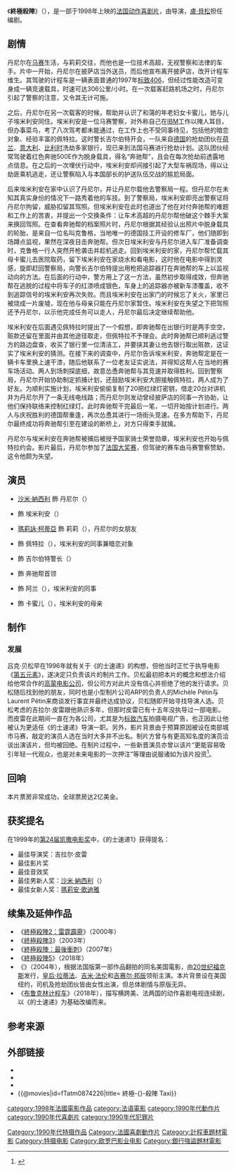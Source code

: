 {{noteTA
|G1=Show
|G2=Transport
|T=zh-hk:極速的士; zh-cn:的士速递; zh-tw:終極殺陣;
|1=zh-hk:極速的士; zh-cn:的士速递; zh-tw:終極殺陣;
|2=zh-hk:瑪莉安·歌迪雅; zh-cn:玛丽昂·歌迪亚; zh-tw:瑪莉詠·柯蒂亞;
|3=zh-hk:極速的士2; zh-cn:的士速递2; zh-tw:終極殺陣2：雷霆霹靂;
|4=zh-hk:極速的士4; zh-cn:的士速递4; zh-tw:終極殺陣：最後衝刺;
|5=zh-hk:計程車女王; zh-cn:的士飙花; zh-tw:計程車女王;
|6=zh-hk:訊號; zh-cn:信号; zh-tw:訊號;
}}
{{Infobox film 
| name = 終極殺陣
| image = TaxiPoster.jpg
| alt = 
| director = {{link-en|吉拉尔·皮雷|Gérard Pirès}}
| writer = [[盧·貝松|盧·貝松]]
| starring = [[沙米·納西利|沙米·納西利]]<br>{{link-en|弗雷德里克·迪芬塔尔|Frédéric Diefenthal}}<br>[[瑪莉詠·柯蒂亞|瑪莉詠·柯蒂亞]]<br>{{link-en|艾玛·索伯格|Emma Sjöberg}}<br>{{link-en|伯纳尔·法西|Bernard Farcy}}
| producer = [[盧·貝松|盧·貝松]]<br>Michèle Pétin<br>Laurent Pétin
| genre = Action-comedy
| cinematography = Jean-Pierre Sauvaire
| studio         = {{Plainlist |
*ARP
*[[TF1集团|TF1 Films Production]]
*{{link-en|Le Studio Canal+|Canal+ Group}}
*Cofimage 9
*Studio Image 4
*[[欧罗巴影业|欧罗巴影业]] (未挂名)}}
| distributor = ARP Sélection
| music = {{link-en|Akhenaton}}
| budget = FRF 53,000,000
| released = {{Film date|1998|4|8|df=y}}
| runtime = 86 分钟
| language = 法语
| 中國大陸片名 = 的士速递
| 香港片名 = 極速的士
| 臺灣片名 = 終極殺陣
}}
《'''終極殺陣'''》（{{lang-fr|'''Taxi'''}}），是一部于1998年上映的[[法国|法国]][[动作喜剧片|动作喜剧片]]，由{{link-en|吉拉尔·皮雷|Gérard Pirès}}导演，[[盧·貝松|盧·貝松]]担任编剧。

== 剧情 ==
丹尼尔在[[马赛|马赛]]生活，与莉莉交往，而他也是一位技术高超，无视警察和法律的车手。片中一开始，丹尼尔在披萨店当外送员，而后他宣布离开披萨店，改开计程车维生。其驾驶的计程车是一辆表面普通的1997年[[标致406|标致406]]，但经过性能改造可变身成一辆竞速载具，时速可达306公里/小时。在一次载客赶路机场之时，丹尼尔引起了警察的注意，又令其无计可施。

之后，丹尼尔在另一次载客的时候，帮助并认识了和蔼的年老妇女卡蜜儿，她与儿子埃米利安同住。埃米利安是一位马赛警察，对外称自己在[[IBM|IBM]]工作以掩人耳目，但办事菜鸟，考了八次驾考都未能通过，在工作上也不受同事待见，包括他的暗恋对象、经验丰富的佩特拉。这时警长吉尔伯特开会，一队来自[[德国|德国]]的抢劫团伙在[[荷兰|荷兰]]、[[意大利|意大利]]、[[比利时|比利时]]洗劫多家银行，现已来到法国马赛进行抢劫计划。这队团伙经常驾驶着红色奔驰500E作为脱身载具，得名“奔驰帮”，且会在每次抢劫前透露地点信息。在之后的一次埋伏行动中，埃米利安却间接引起了大型车祸现场，得以让劫匪乘机逃走，还让警察陷入与本国部长的护送队伍交战的尴尬局面。

后来埃米利安在家中认识了丹尼尔，并让丹尼尔载他去警察局一程。但丹尼尔在未知其真实身份的情况下一路秀着他的车技。到了警察局，埃米利安即亮出警察证将丹尼尔拘留，威胁扣留其驾照。但埃米利安在此时也道出了他在对付奔驰帮的难题和工作上的苦衷，并提出一个交换条件：让车术高超的丹尼尔帮他破这个棘手大案来换回驾照。在查看奔驰帮的档案照片时，丹尼尔根据其经验认出照片中脱身载具的轮胎，是来自一位名叫克鲁格，当地唯一的德国技工开设的修车厂，他们随即到场蹲点监视，果然在深夜目击奔驰帮。但次日埃米利安与丹尼尔进入车厂准备调查时，克鲁格一行人突然开枪袭击并趁机逃走。回到埃米利安的家，丹尼尔帮忙载其母卡蜜儿去医院取药，留下埃米利安在家烧水和看电影，这时他在电影中得到灵感，旋即赶回警察局，向警长吉尔伯特提出用枪把追踪器打在奔驰帮的车上以监视动向的方法。在后面的行动中，警方用上了这一方法，虽然初步取得成效，但奔驰帮在逃脱的过程中将车子的红漆喷成银色，车身上的追踪器亦被新车漆覆盖，收不到追踪信号的埃米利安再次失败。而且埃米利安在出家门的时候忘了关火，家里已被烧成一片废墟，现在他与母亲只能在丹尼尔家暂住。埃米利安在失望之下把驾照还予丹尼尔，以示他完成任务可以走人，丹尼尔最后决定继续帮助他。

埃米利安在后面遇见佩特拉时提出了一个假想，即奔驰帮在出银行时是两手空空，赃款还留在里面并由其他途径取走，但佩特拉不予理会。此时奔驰帮已顺利逃过警方的路边盘查，收买了银行里一位清洁工，并要挟其妻让他去银行取出赃款，这证实了埃米利安的猜测。在接下来的调查中，丹尼尔告诉埃米利安，奔驰帮定是在一辆卡车里换上速干漆，随后他联系了一位老友证实说法，并得知这帮人在当地的赛车场活动。两人到场刺探底细，故意怂恿奔驰帮与其竞速并取得胜利。回到警察局，丹尼尔开始协助制定抓捕计划，还鼓励埃米利安大胆接触佩特拉，两人成为了好友。为顺利实施计划，埃米利安偷偷复制了20把红绿灯密钥，借走20台对讲机并为丹尼尔开了一条无线电线路；而丹尼尔则发动曾经披萨店的同事一齐协助，让他们保持联络来控制红绿灯。此时奔驰帮干完最后一笔，一切开始按计划进行。两人与庆祝胜利的德国帮重逢，再次怂恿其进行一场街头竞速。在多方帮助下，丹尼尔最终成功将奔驰帮引至在建设的断桥上，对方只得束手就擒。

丹尼尔与埃米利安在奔驰帮被捕后被授予国家骑士荣誉勋章，埃米利安也开始与佩特拉约会。影片最后，丹尼尔参加了[[法国大奖赛|法国大奖赛]]，但驾驶的{{le|方程式3000|Formula 3000}}赛车由马赛警察赞助，这令他颇为失望。

== 演员 ==
{{div col|2}}
* [[沙米·納西利|沙米·納西利]] 飾 丹尼尔（{{lang|fr|Daniel Morales}}）
* {{link-en|弗雷德里克·迪芬塔尔|Frédéric Diefenthal}} 飾 埃米利安（{{lang|fr|Émilien Coutant-Kerbalec}}）
* [[瑪莉詠·柯蒂亞|瑪莉詠·柯蒂亞]] 飾 莉莉（{{lang|fr|Lilly Bertineau}}），丹尼尔的女朋友
* {{link-en|艾玛·索伯格|Emma Sjöberg}} 飾 佩特拉（{{lang|fr|Petra}}），埃米利安的同事兼暗恋对象
* {{link-en|伯纳尔·法西|Bernard Farcy}} 飾 吉尔伯特警长（{{lang|fr|Gérard Gibert}}）
* {{link-en|理查德·塞梅尔|Richard Sammel}} 飾 奔驰帮首领
* {{link-en|爱德华·蒙多特|Edouard Montoute}} 飾 阿兰（{{lang|fr|Alain Trésor}}），埃米利安的同事
* {{link-fr|Manuela Gourary}} 飾 卡蜜儿（{{lang|fr|Camille Coutant-Kerbalec}}），埃米利安的母亲
{{div col end}}

== 制作 ==
=== 发展 ===
吕克·贝松早在1996年就有关于《的士速递》的构想，但他当时正忙于执导电影《[[第五元素_(电影)|第五元素]]》，遂决定只负责该片的制片工作。贝松最初把本片的概念和想法介绍给他常合作的[[高蒙电影公司|高蒙电影公司]]，但公司方对此片没有信心并拒绝了他的发行请求。贝松随后找到他的朋友，同时也是小型制片公司ARP的负责人的Michèle Pétin与Laurent Pétin来商谈发行事宜并最终达成协议，贝松随即开始寻找导演人选。贝松考虑的吉拉尔·皮雷跟他熟识多年，但那时皮雷已有十五年没执导过一部电影。而皮雷在此期间一直在为各公司，尤其是为[[标致汽车|标致汽车]]拍摄电视广告，也正因此让他被认为更适任《的士速递》导演一职。另外，影片背景由于预算原因被设在南部城市马赛，敲定的演员人选在当时大多并不出名。制片方曾与有更高知名度的演员洽谈出演该片，但均被回绝。在制片过程中，一些新晋演员亦曾以该片“更能容易吸引年轻一代观众，也是对未来电影的一次押注”等理由说服诸如{{link-en|Canal+公司|Canal+ Group}}为该片投资<ref name="lexpress">{{cite news |last1=Carrière |first1=Christophe |title=Luc Besson et la saga Taxi (épisode 1) |url=https://www.lexpress.fr/culture/cinema/luc-besson-la-saga-taxi-episode-1_1997760.html |access-date=5 February 2020 |publisher=L'Express |date=6 April 2018 |archive-date=2020-02-05 |archive-url=https://web.archive.org/web/20200205112048/https://www.lexpress.fr/culture/cinema/luc-besson-la-saga-taxi-episode-1_1997760.html |dead-url=no }}</ref>。

== 回响 ==
本片票房非常成功，全球票房达2亿美金。

== 获奖提名 ==
在1999年的[[第24届凯撒电影奖|第24届凯撒电影奖]]中，《的士速递1》获得提名：
* 最佳导演奖：吉拉尔·皮雷
* 最佳影片奖
* 最佳音效奖
* 最佳男新人奖：[[沙米·納西利|沙米·納西利]]（{{lang|fr|Samy Naceri}}）
* 最佳女新人奖：[[瑪莉安·歌迪雅|瑪莉安·歌迪雅]]

== 续集及延伸作品 ==
* 《[[終極殺陣2：雷霆霹靂|終極殺陣2：雷霆霹靂]]》（2000年）
* 《[[終極殺陣3|終極殺陣3]]》（2003年）
* 《[[終極殺陣：最後衝刺|終極殺陣：最後衝刺]]》（2007年）
* 《[[終極殺陣5|終極殺陣5]]》（2018年）
* 《{{link-en|計程車女王|Taxi (2004 film)}}》（2004年），根据法国版第一部作品翻拍的同名美国電影，由[[20世纪影业|20世纪福克斯]]发行，[[皇后·拉蒂法|皇后·拉蒂法]]、[[吉米·法伦|吉米·法伦]]和[[吉赛尔·邦辰|吉赛尔·邦辰]]领衔主演。本片背景设在美国纽约，司机及抢劫团伙皆由女性出演，但总体剧情与原版无异。
* 《[[布鲁克林计程车|布鲁克林计程车]]》（2018年），描写横跨美、法两国的动作喜剧电视连续剧，以《的士速递》为基础改编而来。

== 参考来源 ==
{{Reflist}}

== 外部链接 ==
* {{IMDb title|0152930|Taxi}}
* {{Allociné titre|id=17106|title=Taxi}}
* {{douban}}
* {{@movies|id=fTatm0874226|title= 終極-{}-殺陣 Taxi}}

{{的士速遞}}
{{DEFAULTSORT:Taxi}}
[[category:1998年法國電影作品|category:1998年法國電影作品]]
[[category:法语電影|category:法语電影]]
[[Category:1990年代特摄作品|Category:1990年代特摄作品]]
[[category:1990年代動作片|category:1990年代動作片]]
[[category:1990年代喜劇片|category:1990年代喜劇片]]
[[category:1990年代犯罪片|category:1990年代犯罪片]]
[[Category:法國喜劇動作片|Category:法國喜劇動作片]]
[[Category:計程車題材電影|Category:計程車題材電影]]
[[Category:特摄电影|Category:特摄电影]]
[[Category:欧罗巴影业电影|Category:欧罗巴影业电影]]
[[Category:銀行強盜題材電影|Category:銀行強盜題材電影]]